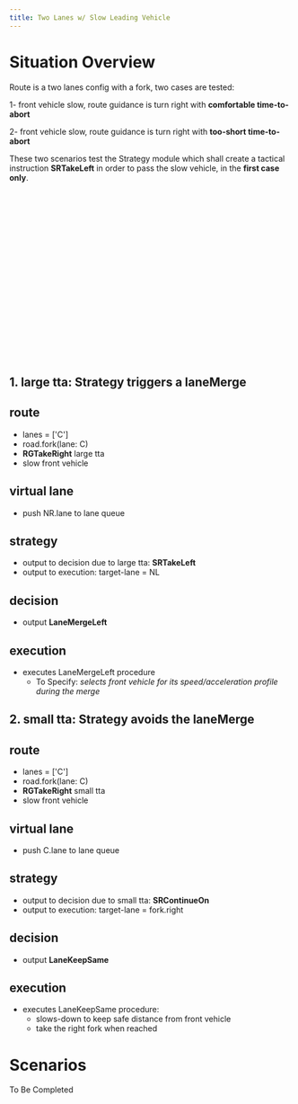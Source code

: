 ```yaml
---
title: Two Lanes w/ Slow Leading Vehicle
---
```



# Situation Overview

Route is a two lanes config with a fork, two cases are tested:

1- front vehicle slow, route guidance is turn right with **comfortable time-to-abort**

2- front vehicle slow, route guidance is turn right with **too-short time-to-abort**

These two scenarios test the Strategy module which shall create
a tactical instruction **SRTakeLeft** in order to pass the slow vehicle, in the **first case only**.

<Svg src='svg/guide.fork.tgt-right.slow-vehicle.comp.svg' width="300" height="300"/>

## 1. large tta: Strategy **triggers** a laneMerge


<FeatMap>

## route

- lanes = ['C']
- road.fork(lane: C)
- **RGTakeRight** large tta
- slow front vehicle

## virtual lane

- push NR.lane to lane queue

## strategy

- output to decision due to large tta:
    **SRTakeLeft**
- output to execution:
    target-lane = NL

## decision

- output **LaneMergeLeft**

## execution

- executes LaneMergeLeft procedure
   - To Specify: _selects front vehicle for its speed/acceleration profile during the merge_


</FeatMap>


## 2. small tta: Strategy **avoids** the laneMerge


<FeatMap>

## route

- lanes = ['C']
- road.fork(lane: C)
- **RGTakeRight** small tta
- slow front vehicle

## virtual lane

- push C.lane to lane queue

## strategy

- output to decision due to small tta:
    **SRContinueOn**
- output to execution:
    target-lane = fork.right

## decision

- output **LaneKeepSame**

## execution

- executes LaneKeepSame procedure:
  - slows-down to keep safe distance from front vehicle
  - take the right fork when reached


</FeatMap>


# Scenarios

To Be Completed
